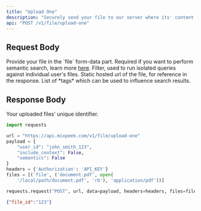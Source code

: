 ```yaml
---
title: "Upload One"
description: "Securely send your file to our server where its' content is extracted, indexed and searchable via /search."
api: "POST /v1/file/upload-one"
---
```


## Request Body

<ParamField body="file" type="file" required>
    Provide your file in the `file` form-data part.
</ParamField>

<ParamField body="semantics" type="boolean">
    Required if you want to perform semantic search, learn more <a href="#">here</a>.
</ParamField>

<ParamField body="user_id" type="string">
    Filter, used to run isolated queries against individual user's files.
</ParamField>

<ParamField body="static_file_path" type="string">
    Static hosted url of the file, for reference in the response.
</ParamField>

<ParamField body="tags" type="array">
    List of *tags* which can be used to influence search results.
</ParamField>

## Response Body

<ParamField body="file_id" type="string">
    Your uploaded files' unique identifier.
</ParamField>

<RequestExample>

```python Python
import requests

url = "https://api.mixpeek.com/v1/file/upload-one"
payload = {
    "user_id": "john_smith_123",
    "include_context": False,
    "semantics": False
}
headers = {'Authorization': 'API_KEY'}
files = [('file', ('document.pdf', open(
    '/local/path/document.pdf', 'rb'), 'application/pdf'))]

requests.request("POST", url, data=payload, headers=headers, files=files)
```

</RequestExample>

<ResponseExample>

```json Response
{"file_id":"123"}
```

</ResponseExample>
